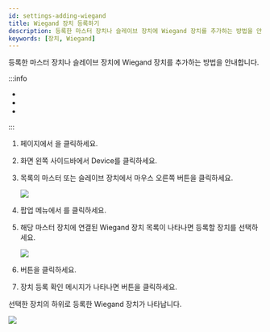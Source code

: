 ```yaml
---
id: settings-adding-wiegand
title: Wiegand 장치 등록하기
description: 등록한 마스터 장치나 슬레이브 장치에 Wiegand 장치를 추가하는 방법을 안내합니다.
keywords: [장치, Wiegand]
---
```


등록한 마스터 장치나 슬레이브 장치에 Wiegand 장치를 추가하는 방법을 안내합니다.

:::info

* <Glossary termid='master_device' />

* <Glossary termid='slave_device' />

* <Glossary termid='wiegand' />

:::

1. <Cmd sid='shell.header.launcher' /> 페이지에서 <Cmd sid='shell.header.setting' />을 클릭하세요.

1. 화면 왼쪽 사이드바에서 <Cmd>Device</Cmd>를 클릭하세요.

1. <Cmd sid='menu.device.allDeviceGroups' product='2' /> 목록의 마스터 또는 슬레이브 장치에서 마우스 오른쪽 버튼을 클릭하세요.

    <Image src='/img/biostarx-setting-device-adding-wiegand.png' />

1. 팝업 메뉴에서 <Cmd sid='device.menu.addWiegandDevice' product='2' />를 클릭하세요.

1. 해당 마스터 장치에 연결된 Wiegand 장치 목록이 나타나면 등록할 장치를 선택하세요.

    <Image src='/img/biostarx-setting-device-adding-wiegand-list.png' />

1. <Cmd sid='button.add' product='2' /> 버튼을 클릭하세요.

1. 장치 등록 확인 메시지가 나타나면 <Cmd sid='button.apply' product='2' /> 버튼을 클릭하세요.

선택한 장치의 하위로 등록한 Wiegand 장치가 나타납니다.

<Image src='/img/biostarx-setting-device-adding-wiegand-ok.png' />